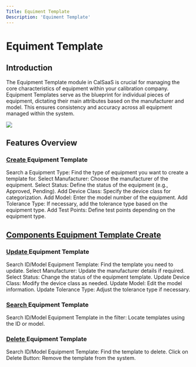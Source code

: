 ```yaml
---
Title: Equiment Template
Description: 'Equiment Template'
---
```

# Equiment Template

## Introduction

The Equipment Template module in CalSaaS is crucial for managing the core characteristics of equipment within your calibration company. Equipment Templates serve as the blueprint for individual pieces of equipment, dictating their main attributes based on the manufacturer and model. This ensures consistency and accuracy across all equipment managed within the system.

<img  src="/images/equipment-template/Home-Equipmenttemplate.gif">

## Features Overview

###  <a href="Equipment Template Create.mdx">Create </a> Equipment Template

Search a Equipment Type: Find the type of equipment you want to create a template for.
Select Manufacturer: Choose the manufacturer of the equipment.
Select Status: Define the status of the equipment (e.g., Approved, Pending).
Add Device Class: Specify the device class for categorization.
Add Model: Enter the model number of the equipment.
Add Tolerance Type: If necessary, add the tolerance type based on the equipment type.
Add Test Points: Define test points depending on the equipment type.

 ## <a href="Components Equipment Template Create.mdx">Components Equipment Template Create</a> 

###  <a href="Equipment Template Update.mdx">Update </a> Equipment Template
Search ID/Model Equipment Template: Find the template you need to update.
Select Manufacturer: Update the manufacturer details if required.
Select Status: Change the status of the equipment template.
Update Device Class: Modify the device class as needed.
Update Model: Edit the model information.
Update Tolerance Type: Adjust the tolerance type if necessary.

### <a href="Equipment Template Search.mdx"> Search  </a> Equipment Template
Search ID/Model Equipment Template in the filter: Locate templates using the ID or model.

### <a href="Equipment Template Delete.mdx">Delete </a> Equipment Template
Search ID/Model Equipment Template: Find the template to delete.
Click on Delete Button: Remove the template from the system.





